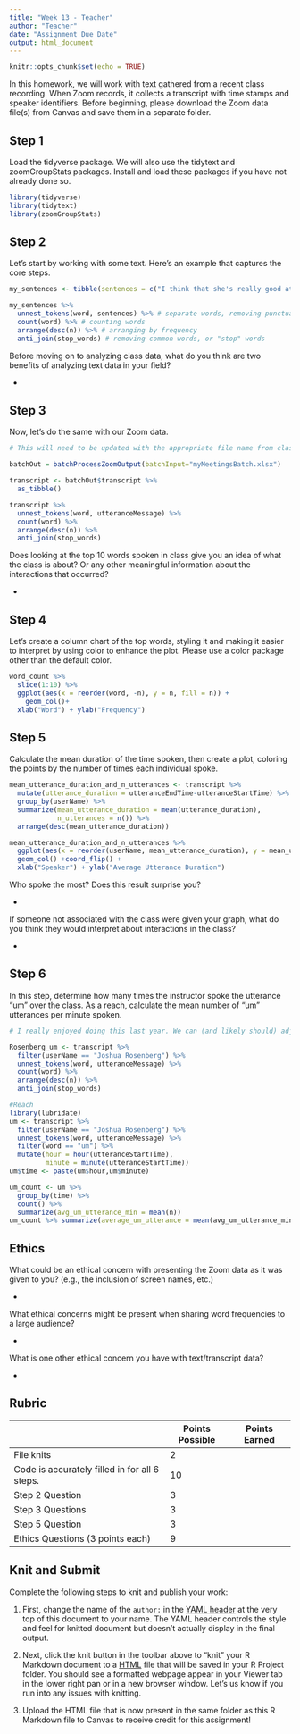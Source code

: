 ```yaml
---
title: "Week 13 - Teacher"
author: "Teacher"
date: "Assignment Due Date"
output: html_document
---
```


```r
knitr::opts_chunk$set(echo = TRUE)
```

In this homework, we will work with text gathered from a recent class recording. When Zoom records, it collects a transcript with time stamps and speaker identifiers. Before beginning, please download the Zoom data file(s) from Canvas and save them in a separate folder.

## Step 1

Load the tidyverse package. We will also use the tidytext and zoomGroupStats packages. Install and load these packages if you have not already done so.

```r
library(tidyverse)
library(tidytext)
library(zoomGroupStats)
```

## Step 2

Let's start by working with some text. Here's an example that captures the core steps.

```r
my_sentences <- tibble(sentences = c("I think that she's really good at playing soccer, but he's probably a better dancer, especially at his age", "I really like to watch soccer games, especially for OneKnox", "She was a great goalkeeper, perhaps because she played soccer from such a young age"))

my_sentences %>% 
  unnest_tokens(word, sentences) %>% # separate words, removing punctuation
  count(word) %>% # counting words
  arrange(desc(n)) %>% # arranging by frequency
  anti_join(stop_words) # removing common words, or "stop" words
```

Before moving on to analyzing class data, what do you think are two benefits of analyzing text data in your field?

-   

## Step 3

Now, let's do the same with our Zoom data.

```r
# This will need to be updated with the appropriate file name from class.

batchOut = batchProcessZoomOutput(batchInput="myMeetingsBatch.xlsx")

transcript <- batchOut$transcript %>% 
  as_tibble()

transcript %>% 
  unnest_tokens(word, utteranceMessage) %>% 
  count(word) %>% 
  arrange(desc(n)) %>% 
  anti_join(stop_words)
```

Does looking at the top 10 words spoken in class give you an idea of what the class is about? Or any other meaningful information about the interactions that occurred?

-   

## Step 4

Let's create a column chart of the top words, styling it and making it easier to interpret by using color to enhance the plot. Please use a color package other than the default color.

```r
word_count %>% 
  slice(1:10) %>%  
  ggplot(aes(x = reorder(word, -n), y = n, fill = n)) +
    geom_col()+
  xlab("Word") + ylab("Frequency")
```

## Step 5

Calculate the mean duration of the time spoken, then create a plot, coloring the points by the number of times each individual spoke.

```r
mean_utterance_duration_and_n_utterances <- transcript %>% 
  mutate(utterance_duration = utteranceEndTime-utteranceStartTime) %>% 
  group_by(userName) %>% 
  summarize(mean_utterance_duration = mean(utterance_duration),
            n_utterances = n()) %>% 
  arrange(desc(mean_utterance_duration))
```

```r
mean_utterance_duration_and_n_utterances %>% 
  ggplot(aes(x = reorder(userName, mean_utterance_duration), y = mean_utterance_duration, fill = n_utterances)) +
  geom_col() +coord_flip() +
  xlab("Speaker") + ylab("Average Utterance Duration")
```

Who spoke the most? Does this result surprise you?

-   

If someone not associated with the class were given your graph, what do you think they would interpret about interactions in the class?

-   

## Step 6

In this step, determine how many times the instructor spoke the utterance "um" over the class. As a reach, calculate the mean number of "um" utterances per minute spoken.

```r
# I really enjoyed doing this last year. We can (and likely should) adjust the filler word to something that is more appropriate for this course. I wanted to have this in here as a placeholder for now, though. Also, this is code that I copied from my assignment last year, so it likely isn't the most efficient way of doing this.

Rosenberg_um <- transcript %>% 
  filter(userName == "Joshua Rosenberg") %>% 
  unnest_tokens(word, utteranceMessage) %>% 
  count(word) %>% 
  arrange(desc(n)) %>% 
  anti_join(stop_words)

#Reach
library(lubridate)
um <- transcript %>% 
  filter(userName == "Joshua Rosenberg") %>% 
  unnest_tokens(word, utteranceMessage) %>% 
  filter(word == "um") %>% 
  mutate(hour = hour(utteranceStartTime),
         minute = minute(utteranceStartTime)) 
um$time <- paste(um$hour,um$minute)

um_count <- um %>% 
  group_by(time) %>% 
  count() %>% 
  summarize(avg_um_utterance_min = mean(n))
um_count %>% summarize(average_um_utterance = mean(avg_um_utterance_min))
```

## Ethics

What could be an ethical concern with presenting the Zoom data as it was given to you? (e.g., the inclusion of screen names, etc.)

-   

What ethical concerns might be present when sharing word frequencies to a large audience?

-   

What is one other ethical concern you have with text/transcript data?

-   

## Rubric

|                                               | Points Possible | Points Earned |
|----------------------------------------|----------------|----------------|
| File knits                                    | 2               |               |
| Code is accurately filled in for all 6 steps. | 10              |               |
| Step 2 Question                               | 3               |               |
| Step 3 Questions                              | 3               |               |
| Step 5 Question                               | 3               |               |
| Ethics Questions (3 points each)              | 9               |               |

## Knit and Submit

Complete the following steps to knit and publish your work:

1.  First, change the name of the `author:` in the [YAML header](https://bookdown.org/yihui/rmarkdown-cookbook/rmarkdown-anatomy.html#yaml-metadata) at the very top of this document to your name. The YAML header controls the style and feel for knitted document but doesn't actually display in the final output.

2.  Next, click the knit button in the toolbar above to "knit" your R Markdown document to a [HTML](https://bookdown.org/yihui/rmarkdown/html-document.html) file that will be saved in your R Project folder. You should see a formatted webpage appear in your Viewer tab in the lower right pan or in a new browser window. Let's us know if you run into any issues with knitting.

3.  Upload the HTML file that is now present in the same folder as this R Markdown file to Canvas to receive credit for this assignment!
